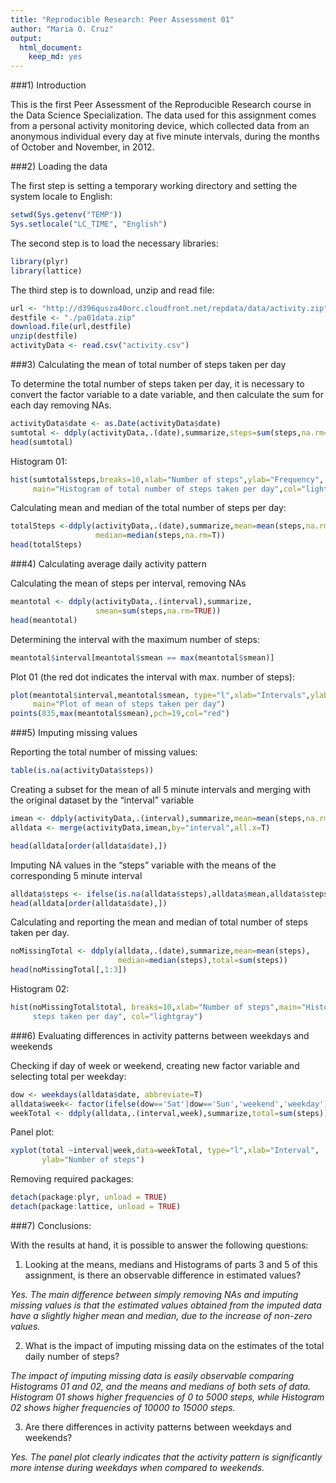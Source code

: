 ```yaml
---
title: "Reproducible Research: Peer Assessment 01"
author: "Maria O. Cruz"
output:
  html_document:
    keep_md: yes
---
```


###1) Introduction

This is the first Peer Assessment of the Reproducible Research course in the
Data Science Specialization. The data used for this assignment comes from a
personal activity monitoring device, which collected data from an anonymous
individual every day at five minute intervals, during the months of October and
November, in 2012. 

###2) Loading the data

The first step is setting a temporary working directory and setting the system 
locale to English:
```r
setwd(Sys.getenv("TEMP"))
Sys.setlocale("LC_TIME", "English")
```

The second step is to load the necessary libraries:
```r
library(plyr)
library(lattice)
```

The third step is to download, unzip and read file:
```r
url <- "http://d396qusza40orc.cloudfront.net/repdata/data/activity.zip"
destfile <- "./pa01data.zip"
download.file(url,destfile)
unzip(destfile)
activityData <- read.csv("activity.csv")
```

###3) Calculating the mean of total number of steps taken per day

To determine the total number of steps taken per day, it is necessary to convert
the factor variable to a date variable, and then calculate the sum for each
day removing NAs.
```r
activityData$date <- as.Date(activityData$date)
sumtotal <- ddply(activityData,.(date),summarize,steps=sum(steps,na.rm=TRUE))
head(sumtotal)
```

Histogram 01:
```r
hist(sumtotal$steps,breaks=10,xlab="Number of steps",ylab="Frequency",
     main="Histogram of total number of steps taken per day",col="lightgray")
```

Calculating mean and median of the total number of steps per day:
```r
totalSteps <-ddply(activityData,.(date),summarize,mean=mean(steps,na.rm=T),
                   median=median(steps,na.rm=T))
head(totalSteps)
```

###4) Calculating average daily activity pattern

Calculating the mean of steps per interval, removing NAs
```r
meantotal <- ddply(activityData,.(interval),summarize,
                   smean=sum(steps,na.rm=TRUE))
head(meantotal)
```

Determining the interval with the maximum number of steps:
```r
meantotal$interval[meantotal$smean == max(meantotal$smean)]
```

Plot 01 (the red dot indicates the interval with max. number of steps):
```r
plot(meantotal$interval,meantotal$smean, type="l",xlab="Intervals",ylab="Mean",
     main="Plot of mean of steps taken per day")
points(835,max(meantotal$smean),pch=19,col="red")
```

###5) Imputing missing values

Reporting the total number of missing values:
```r
table(is.na(activityData$steps))
```

Creating a subset for the mean of all 5 minute intervals and merging with the
original dataset by the "interval" variable
```r
imean <- ddply(activityData,.(interval),summarize,mean=mean(steps,na.rm=T))
alldata <- merge(activityData,imean,by="interval",all.x=T)
```
```r
head(alldata[order(alldata$date),])
```

Imputing NA values in the "steps" variable with the means of the corresponding
5 minute interval
```r
alldata$steps <- ifelse(is.na(alldata$steps),alldata$mean,alldata$steps)
head(alldata[order(alldata$date),])
```

Calculating and reporting the mean and median of total number of steps taken per
day.
```r
noMissingTotal <- ddply(alldata,.(date),summarize,mean=mean(steps),
                        median=median(steps),total=sum(steps))
head(noMissingTotal[,1:3])
```

Histogram 02:
```r
hist(noMissingTotal$total, breaks=10,xlab="Number of steps",main="Histogram of 
     steps taken per day", col="lightgray")
```

###6) Evaluating differences in activity patterns between weekdays and weekends

Checking if day of week or weekend, creating new factor variable and selecting
total per weekday:
```r
dow <- weekdays(alldata$date, abbreviate=T)
alldata$week<- factor(ifelse(dow=='Sat'|dow=='Sun','weekend','weekday'))
weekTotal <- ddply(alldata,.(interval,week),summarize,total=sum(steps))
```

Panel plot:
```r
xyplot(total ~interval|week,data=weekTotal, type="l",xlab="Interval",
       ylab="Number of steps")
```

Removing required packages:
```r
detach(package:plyr, unload = TRUE)
detach(package:lattice, unload = TRUE)
```

###7) Conclusions:

With the results at hand, it is possible to answer the following questions:

1. Looking at the means, medians and Histograms of parts 3 and 5 of this 
assignment, is there an observable difference in estimated values? 

*Yes. The main difference between simply removing NAs and imputing missing 
values is that the estimated values obtained from the imputed data have a
slightly higher mean and median, due to the increase of non-zero values.*

2.  What is the impact of imputing missing data on the estimates of the total
daily number of steps?

*The impact of imputing missing data is easily observable comparing Histograms
01 and 02, and the means and medians of both sets of data. Histogram 01 shows
higher frequencies of 0 to 5000 steps, while Histogram 02 shows higher
frequencies of 10000 to 15000 steps.*

3. Are there differences in activity patterns between weekdays and weekends?

*Yes. The panel plot clearly indicates that the activity pattern is significantly
more intense during weekdays when compared to weekends.*
